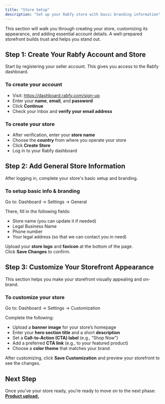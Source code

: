 ```yaml
---
title: "Store Setup"
description: "Set up your Rabfy store with basic branding information"
---
```


This section will walk you through creating your store, customizing its appearance, and adding essential account details. A well-prepared storefront builds trust and helps you stand out.

## **Step 1: Create Your Rabfy Account and Store**

Start by registering your seller account. This gives you access to the Rabfy dashboard.

### **To create your account**

- Visit: [<u>https://dashboard.rabfy.com/sign-up</u>](https://dashboard.rabfy.com/sign-up)
- Enter your **name**, **email**, and **password**
- Click **Continue**
- Check your inbox and **verify your email address**

### **To create your store**

- After verification, enter your **store name**
- Choose the **country** from where you operate your store
- Click **Create Store**
- Log in to your Rabfy dashboard

## **Step 2: Add General Store Information**

After logging in, complete your store's basic setup and branding.

### **To setup basic info & branding**

Go to: Dashboard → Settings → General

There, fill in the following fields:

- Store name (you can update it if needed)
- Legal Business Name
- Phone number 
- Your legal address (so that we can contact you in need)

Upload your **store logo** and **favicon** at the bottom of the page.\
Click **Save Changes** to confirm.

## **Step 3: Customize Your Storefront Appearance**

This section helps you make your storefront visually appealing and on-brand.

### **To customize your store**

Go to: Dashboard → Settings → Customization

Complete the following:

- Upload a **banner image** for your store’s homepage
- Enter your **hero section title** and a short **description**
- Set a **Call-to-Action (CTA) label** (e.g., “Shop Now”)
- Add a preferred **CTA link** (e.g., to your featured product)
- Choose a **color theme** that matches your brand

After customizing, click **Save Customization** and preview your storefront to see the changes.

## **Next Step**

Once you’ve your store ready, you’re ready to move on to the next phase: [**Product upload.**](https://docs.rabfy.com/product-upload)
